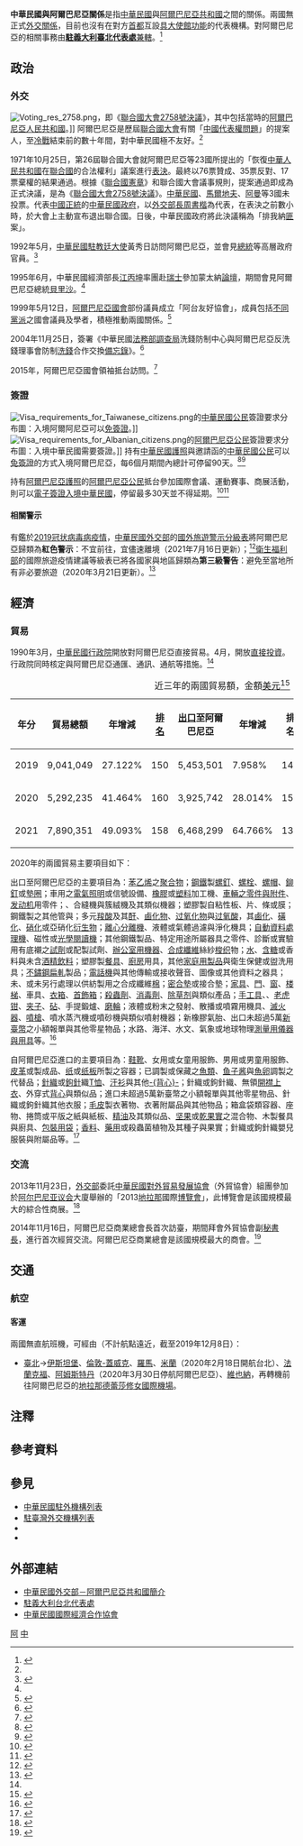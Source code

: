 {{noteTA
|G1=國家
|G2=Medicine
|1=zh-hans:台; zh-hant:臺;
|2=zh-hans:蒙得维的亚; zh-hant:蒙特維多;
|3=zh-hant:伊斯坦堡; zh-cn:伊斯坦布尔; zh-sg:伊斯坦堡;
|4=zh-hans:盖特威克; zh-hant:格域; zh-tw:蓋威克;
|5=zh-hans:德肋撒; zh-hant:德蘭; zh-tw:德蕾莎;
|6=zh-hans:塑料; zh-hant:塑料; zh-tw:塑膠;
|7=zh-hans:引擎; zh-hant:引擎; zh-cn:发动机;
|8=zh-hans:马甲; zh-hant:背心;
}}

{{not|中國－阿爾巴尼亞關係}}
{{Dablink|關於中華民國與「阿」字國家的外交關係，詳見'''[[中阿關係|中阿關係 (消歧義)]]'''。}}

{{Infobox Bilateral relations|中華民國與阿爾巴尼亞|ROC|ALB|filetype=png}}

'''中華民國與阿爾巴尼亞關係'''是指[[中華民國|中華民國]]與[[阿爾巴尼亞共和國|阿爾巴尼亞共和國]]之間的關係。兩國無正式[[外交#外交上的承認|外交關係]]，目前也沒有在對方[[首都|首都]]互設[[實質大使館|具大使館功能]]的代表機構。對阿爾巴尼亞的相關事務由'''[[駐義大利臺北代表處|駐義大利臺北代表處]]'''[[兼轄|兼轄]]。<ref>{{Cite web |url = https://www.boca.gov.tw/sp-foof-countrycp-03-155-efac2-03-1.html |title = 駐館位置及聯絡方式 |publisher = [[中華民國外交部|中華民國外交部]] [[外交部領事事務局|領事事務局]] |access-date = 2017-12-18 |archive-date = 2022-04-07 |archive-url = https://web.archive.org/web/20220407154107/https://www.boca.gov.tw/sp-foof-countrycp-03-155-efac2-03-1.html }}</ref>

==政治==
===外交===
[[File:Voting_res_2758.png|thumb]]，即《[[聯合國大會2758號決議|聯合國大會2758號決議]]》，其中包括當時的[[阿爾巴尼亞人民共和國|阿爾巴尼亞人民共和國]]。]]
{{see also|中華民國外交|{{link-en|阿爾巴尼亞外交|Foreign relations of Albania}}}}
阿爾巴尼亞是歷屆[[聯合國大會|聯合國大會]]有關「[[中國與聯合國#代表權問題|中國代表權問題]]」的提案人，至[[冷戰|冷戰]]結束前的數十年間，對中華民國極不友好。<ref name="外交年鑑"/>

1971年10月25日，第26屆聯合國大會就阿爾巴尼亞等23國{{noteTag|[[阿爾巴尼亞人民共和國|阿爾巴尼亞人民共和國]]、[[阿爾及利亞|阿爾及利亞]]、[[緬甸|緬甸]]、[[剛果人民共和國|剛果人民共和國]]、[[古巴|古巴]]、[[赤道幾內亞|赤道幾內亞]]、[[幾內亞|幾內亞]]、[[伊拉克|伊拉克]]、[[马里|馬利]]、[[茅利塔尼亞|茅利塔尼亞]]、[[尼泊爾王國|尼泊爾王國]]、[[巴基斯坦|巴基斯坦]]、[[羅馬尼亞社會主義共和國|羅馬尼亞社會主義共和國]]、[[塞拉利昂|塞拉利昂]]、[[索馬利亞|索馬利亞]]、[[錫蘭|錫蘭]]、[[蘇丹民主共和國|蘇丹民主共和國]]、[[敘利亞|敘利亞]]、[[坦尚尼亞|坦尚尼亞]]、[[葉門民主人民共和國|葉門民主人民共和國]]、[[阿拉伯葉門共和國|阿拉伯葉門共和國]]、[[南斯拉夫社會主義聯邦共和國|南斯拉夫社會主義聯邦共和國]]、[[尚比亞|尚比亞]]。<ref>{{Cite web |url = http://inews.ifeng.com/yidian/60062029/news.shtml?ch=ref_zbs_ydzx_news |date = 2018年9月13日 |title = 把中国抬进联合国的，到底是不是非洲兄弟？ |publisher = [[凤凰卫视#鳳凰網|鳳凰網]] |accessdate = 2019年12月21日 |archive-date = 2019年12月21日 |archive-url = https://web.archive.org/web/20191221144400/http://inews.ifeng.com/yidian/60062029/news.shtml%3Fch%3Dref_zbs_ydzx_news |dead-url = no }}</ref>}}所提出的「恢復[[中華人民共和國|中華人民共和國]]在[[聯合國|聯合國]]的合法權利」議案進行[[投票|表決]]。最終以76票贊成、35票反對、17票棄權的結果通過。根據《[[聯合國憲章|聯合國憲章]]》和聯合國大會議事規則，提案通過即成為正式決議，是為《[[聯合國大會2758號決議|聯合國大會2758號決議]]》。[[中華民國|中華民國]]、[[馬爾地夫|馬爾地夫]]、[[阿曼|阿曼]]等3國未投票。代表[[中國|中國]][[合法性|正統]]的[[中華民國政府|中華民國政府]]，以[[中華民國外交部#歷任首長|外交部長]][[周書楷|周書楷]]為代表，在表決之前數小時，於大會上主動宣布退出聯合國。日後，中華民國政府將此決議稱為「排我納[[共匪|匪]]案」。

1992年5月，[[中華民國駐教廷大使列表|中華民國駐教廷大使]]黃秀日訪問阿爾巴尼亞，並會見[[阿尔巴尼亚国家元首列表|總統]]等高層政府官員。<ref name="86年外交年鑑">{{Cite web |url = http://multilingual.mofa.gov.tw/web/web_UTF-8/almanac/almanac1997/3-1-4.html |title = 《中華民國86年外交年鑑》〈第三章 中外關係〉 |publisher = 中華民國外交部 |accessdate = 2018-08-10 |archive-date = 2020-02-10 |archive-url = https://web.archive.org/web/20200210020039/http://multilingual.mofa.gov.tw/web/web_UTF-8/almanac/almanac1997/3-1-4.html |dead-url = no }}</ref>

1995年6月，中華民國經濟部長[[江丙坤|江丙坤]]率團赴[[瑞士|瑞士]]參加蒙太納[[論壇|論壇]]，期間會見阿爾巴尼亞總統[[薩利·貝里沙|貝里沙]]。<ref name="86年外交年鑑"/>

1999年5月12日，[[阿爾巴尼亞國會|阿爾巴尼亞國會]]部份議員成立「阿台友好協會」，成員包括[[阿爾巴尼亞政黨列表|不同黨派]]之國會議員及學者，積極推動兩國關係。<ref name="外交年鑑">{{Cite web |url = http://multilingual.mofa.gov.tw/web/web_UTF-8/almanac/almanac2000/mofa_8.htm |title = 《中華民國89年外交年鑑》〈第三章 中外關係〉 |publisher = 中華民國外交部 |accessdate = 2017-02-12 |archive-date = 2019-06-30 |archive-url = https://web.archive.org/web/20190630013725/http://multilingual.mofa.gov.tw/web/web_UTF-8/almanac/almanac2000/mofa_8.htm |dead-url = no }}</ref>

2004年11月25日，簽署《中華民國[[法務部調查局|法務部調查局]]洗錢防制中心與阿爾巴尼亞反洗錢理事會防制[[洗錢|洗錢]]{{link-en|金融情報|Financial intelligence|情報}}合作交換[[備忘錄|備忘錄]]》。<ref>{{Cite web |url = https://no06.mofa.gov.tw/mofatreatys/Result.aspx?tysubject_c=&tysubject_e=&tysubject_o=&tycountry_c=%e9%98%bf%e7%88%be%e5%b7%b4%e5%b0%bc%e4%ba%9e&tycountry_e=%e9%98%bf%e7%88%be%e5%b7%b4%e5%b0%bc%e4%ba%9e&tyeffectivedate=&tyeffectivedateE=&tysigneddate=&tysigneddateE=&start=Y&tykeyword=&Order=Signing&tyclass= |title = 條約協定查詢系統 |publisher = 中華民國外交部 |access-date = 2021-03-16 |archive-date = 2022-04-07 |archive-url = https://web.archive.org/web/20220407154108/https://no06.mofa.gov.tw/mofatreatys/Result.aspx?tysubject_c=&tysubject_e=&tysubject_o=&tycountry_c=%e9%98%bf%e7%88%be%e5%b7%b4%e5%b0%bc%e4%ba%9e&tycountry_e=%e9%98%bf%e7%88%be%e5%b7%b4%e5%b0%bc%e4%ba%9e&tyeffectivedate=&tyeffectivedateE=&tysigneddate=&tysigneddateE=&start=Y&tykeyword=&Order=Signing&tyclass= }}</ref>

2015年，阿爾巴尼亞國會領袖{{link-sq|達沙米爾·謝希|Dashamir Shehi|謝希}}抵台訪問。<ref>{{Cite web |url = http://multilingual.mofa.gov.tw/web/web_UTF-8/almanac/almanac2015/%E4%B8%AD%E8%8F%AF%E6%B0%91%E5%9C%8B104%E5%B9%B4%E5%A4%96%E4%BA%A4%E5%B9%B4%E9%91%91.pdf |title = 《中華民國104年外交年鑑》〈第二章 對外關係 義大利篇〉 |publisher = 中華民國外交部 |accessdate = 2018-09-06 |archive-date = 2019-08-30 |archive-url = https://web.archive.org/web/20190830005429/http://multilingual.mofa.gov.tw/web/web_UTF-8/almanac/almanac2015/%E4%B8%AD%E8%8F%AF%E6%B0%91%E5%9C%8B104%E5%B9%B4%E5%A4%96%E4%BA%A4%E5%B9%B4%E9%91%91.pdf |dead-url = no }}</ref>

===簽證===
[[File:Visa_requirements_for_Taiwanese_citizens.png|thumb]]的[[中華民國國民|中華民國公民]]簽證要求分布圖：入境阿爾阿尼亞可以[[簽證#签证优惠待遇|免簽證]]。]]
[[File:Visa_requirements_for_Albanian_citizens.png|thumb]]的[[阿爾巴尼亞人口|阿爾巴尼亞公民]]簽證要求分布圖：入境中華民國需要簽證。]]
{{see also|中華民國簽證政策|中華民國公民簽證要求}}
{{see also|{{link-en|阿爾巴尼亞簽證政策|Visa policy of Albania}}|{{link-en|阿爾巴尼亞公民簽證要求|Visa requirements for Albanian citizens}}}}
持有[[中華民國護照|中華民國護照]]與邀請函的[[中華民國國民|中華民國公民]]可以[[簽證#签证优惠待遇|免簽證]]的方式入境阿爾巴尼亞，每6個月期間內總計可停留90天。<ref>{{Cite web |url = https://www.boca.gov.tw/sp-foof-countrycp-03-155-efac2-02-1.html |title = 簽證及入境須知 |publisher = 外交部領事事務局 |access-date = 2017-12-18 |archive-date = 2022-04-25 |archive-url = https://web.archive.org/web/20220425000005/https://www.boca.gov.tw/sp-foof-countrycp-03-155-efac2-02-1.html }}</ref><ref>{{Cite web |url = https://www.mofa.gov.tw/FreeVisa.aspx?n=545&AreaSN=1 |title = 免簽證資訊 |publisher = 中華民國外交部 |access-date = 2021-03-16 |archive-date = 2021-05-23 |archive-url = https://web.archive.org/web/20210523194417/https://www.mofa.gov.tw/FreeVisa.aspx?n=545&AreaSN=1 }}</ref>

持有[[阿爾巴尼亞護照|阿爾巴尼亞護照]]的[[阿爾巴尼亞人口|阿爾巴尼亞公民]]抵台參加國際會議、運動賽事、商展活動，則可以[[中華民國簽證政策#电子签证|電子簽證入境中華民國]]，停留最多30天並不得延期。<ref>{{Cite web |url = https://www.boca.gov.tw/cp-228-4488-8208a-1.html |title = 誰具備申請電子簽證的資格? |publisher = 外交部領事事務局 |access-date = 2018-12-15 |archive-date = 2018-12-09 |archive-url = https://web.archive.org/web/20181209124657/https://www.boca.gov.tw/cp-228-4488-8208a-1.html }}</ref><ref>{{Cite web|url = https://www.boca.gov.tw/cp-215-643-5e740-1.html|title = 我的電子簽證效期多久？|publisher = 外交部領事事務局|access-date = 2018-03-28|archive-date = 2018-03-27|archive-url = https://web.archive.org/web/20180327023606/https://www.boca.gov.tw/cp-215-643-5e740-1.html}}</ref>

====相關警示====
有鑑於[[2019冠状病毒病疫情|2019冠状病毒病疫情]]，[[中華民國外交部|中華民國外交部]]的[[國外旅遊警示分級表|國外旅遊警示分級表]]將阿爾巴尼亞歸類為'''紅色警示'''：不宜前往，宜儘速離境（2021年7月16日更新）；<ref>{{Cite web |url = https://www.boca.gov.tw/sp-trwa-list-1.html |title = 國外旅遊警示分級表 |publisher = 外交部領事事務局 |access-date = 2022-01-31 |archive-date = 2020-02-08 |archive-url = https://web.archive.org/web/20200208022958/https://www.boca.gov.tw/sp-trwa-list-1.html }}</ref>[[中華民國衛生福利部|衛生福利部]]的國際旅遊疫情建議等級表已將各國家與地區歸類為'''第三級警告'''：避免至當地所有非必要旅遊（2020年3月21日更新）。<ref>{{Cite web |url = https://www.cdc.gov.tw/CountryEpidLevel/GetPrescription/661?uacid=429 |title = 國際旅遊疫情建議等級 |publisher = [[中華民國衛生福利部|中華民國衛生福利部]] |access-date = 2020-11-10 |archive-date = 2020-11-10 |archive-url = https://web.archive.org/web/20201110235942/https://www.cdc.gov.tw/CountryEpidLevel/GetPrescription/661?uacid=429 }}</ref>

==經濟==
{{see also|臺灣經濟|阿爾巴尼亞經濟}}
===貿易===
1990年3月，[[中華民國行政院|中華民國行政院]]開放對阿爾巴尼亞直接貿易。4月，開放[[直接投資|直接投資]]。行政院同時核定與阿爾巴尼亞通匯、通訊、通航等措施。<ref name="外交年鑑"/>

{|class=wikitable
|+近三年的兩國貿易額，金額[[美元|美元]]<ref>{{Cite web |url = https://cuswebo.trade.gov.tw/ |title = 中華民國進出口貿易統計 |publisher = [[中華民國經濟部|中華民國經濟部]] [[經濟部國際貿易局|國際貿易局]] |access-date = 2021-05-15 |archive-date = 2016-03-09 |archive-url = https://web.archive.org/web/20160309193715/http://cus93.trade.gov.tw/FSCI/ }}</ref>
!年分!!貿易總額!!年增減!![[世界政區索引|排名]]!![[出口贸易|出口]]至阿爾巴尼亞!!年增減!!排名!!自阿爾巴尼亞[[进口贸易|進口]]!!年增減!!排名
|-
| 2019 || 9,041,049 || {{decrease}}27.122% || 150 || 5,453,501 || {{decrease}}7.958% || 144 || 3,587,548 || {{decrease}}44.642% || 130
|-
| 2020 || 5,292,235 || {{decrease}}41.464% || 160 || 3,925,742 || {{decrease}}28.014% || 152 || 1,366,493 || {{decrease}}61.910% || 152
|-
| 2021 || 7,890,351 || {{increase}}49.093% || 158 || 6,468,299 || {{increase}}64.766% || 139 || 1,422,052 || {{increase}}4.066% || 153
|}

2020年的兩國貿易主要項目如下：

出口至阿爾巴尼亞的主要項目為：[[苯乙烯|苯乙烯]]之[[聚合物|聚合物]]；[[钢|鋼鐵]]製[[螺絲|螺釘]]、[[螺栓|螺栓]]、[[螺母|螺帽]]、[[鉚釘|鉚釘]]或[[墊圈|墊圈]]；車用之[[汽车灯|電氣照明]]或信號設備、[[橡膠|橡膠]]或[[塑料|塑料]]加工機、[[汽車零組件列表|車輛之零件與附件]]、[[发动机|发动机]]用零件；{{link-en|針織機|Knitting machine}}、合縫機與簇絨機及其類似機器；塑膠製自粘性板、片、條或膜；鋼鐵製之其他管與{{link-en|中空結構型材|Hollow structural section|空心型}}；多元[[羧酸|羧酸]]及其[[酸酐|酐]]、[[鹵化物|鹵化物]]、[[过氧化物|过氧化物]]與[[过氧酸|过氧酸]]，其[[鹵化|鹵化]]、[[磺化|磺化]]、[[硝化|硝化]]或亞硝化[[衍生物|衍生物]]；[[離心機|離心分離機]]、液體或氣體過濾與淨化機具；[[自動資料收集|自動資料處理機]]、磁性或[[光學閱讀器|光學閱讀機]]；其他鋼鐵製品、特定用途所屬器具之零件、診斷或實驗用有底襯之[[化学试剂|試劑]]或配製試劑、[[:Category:办公设备|辦公室用機器]]、[[合成纖維|合成纖維]]絲紗[[梭织|梭织]]物；[[饮用水|水]]、[[含糖飲料|含糖]]或香料與未含[[酒|酒精飲料]]；塑膠製[[餐具|餐具]]、[[廚房|廚房]]用具，其他[[生活用品|家庭用製品]]與衛生保健或盥洗用具；[[不鏽鋼|不鏽鋼]][[轧制|扁軋]]製品；[[电话|電話機]]與其他傳輸或接收聲音、圖像或其他資料之器具；未{{link-en|梳理|Carding|初梳}}、{{link-en|精梳|Combing}}或未另行處理以供紡製用之合成纖維[[棉花|棉]]；[[墊片|密合墊]]或接合墊；[[家具|家具]]、[[門扉|門]]、[[窗|窗]]、[[楼梯|楼梯]]、車具、[[衣櫃|衣箱]]、[[奁|首飾箱]]；[[殺蟲劑|殺蟲劑]]、[[消毒|消毒劑]]、[[除草剂|除草剂]]與類似產品；[[手工具|手工具]]、{{link-en|噴燈|Blowtorch}}、[[老虎钳|老虎钳]]、[[夾|夹子]]、[[砧板|砧]]、手提鍛爐、[[砂輪|磨輪]]；液體或粉末之發射、散播或噴霧用機具、[[滅火器|滅火器]]、[[噴槍|噴槍]]、噴水蒸汽機或噴砂機與類似噴射機器；新橡膠氣胎、出口未超過5萬[[新臺幣|新臺幣]]之小額報單與其他零星物品；水路、海洋、水文、氣象或地球物理[[测量仪器|測量用儀器與用具]]等。<ref>{{Cite web |url = https://www.taitraesource.com/default.asp |title = 近二年我國對當地出口主要產品 |publisher = [[中華民國對外貿易發展協會|中華民國對外貿易發展協會]] |access-date = 2021-11-28 |archive-date = 2015-09-17 |archive-url = https://web.archive.org/web/20150917081855/http://www.taitraesource.com/default.asp }}</ref>

自阿爾巴尼亞進口的主要項目為：[[鞋|鞋]][[靴|靴]]、女用或女童用服飾、男用或男童用服飾、[[皮革|皮革]]或{{link-en|黏合皮革|Bonded leather|組合皮}}製成品、[[纸|纸]]或[[纸板|纸板]]所製之容器；已調製或保藏之[[食用鱼|魚類]]、[[鱼子酱|鱼子酱]]與[[魚卵|魚卵]]調製之代替品；[[編織|針織]]或[[鉤針|鉤針]]織[[T恤|T恤]]、[[汗衫|汗衫]]與其他[[背心|-{背心}-]]；針織或鉤針織{{link-en|套頭衫|Jersey (clothing)}}、無領[[開襟衫|開襟上衣]]、外穿式[[馬甲_(西式外套)|背心]]與類似品；進口未超過5萬新臺幣之小額報單與其他零星物品、針織或鉤針織其他衣服；[[毛皮|毛皮]]製衣著物、衣著附屬品與其他物品；箱盒袋類容器、座物、捲筒或平版之紙與紙板、[[精油|精油]]及其類似品、[[坚果|坚果]]或[[果乾|乾果實]]之混合物、木製餐具與廚具、[[包裝|包裝用袋]]；[[香料|香料]]、[[药用植物|藥用]]或殺蟲菌植物及其種子與果實；針織或鉤針織嬰兒服裝與附屬品等。<ref>{{Cite web |url = https://www.taitraesource.com/default.asp |title = 近二年我國自當地進口主要產品 |publisher = 中華民國對外貿易發展協會 |access-date = 2021-11-28 |archive-date = 2015-09-17 |archive-url = https://web.archive.org/web/20150917081855/http://www.taitraesource.com/default.asp }}</ref>

===交流===
2013年11月23日，[[中華民國外交部|外交部]]委託[[中華民國對外貿易發展協會|中華民國對外貿易發展協會]]（外貿協會）組團參加於[[阿尔巴尼亚议会|阿尔巴尼亚议会]]大廈舉辦的「2013[[地拉那|地拉那]]國際[[展覽會|博覽會]]」，此博覽會是該國規模最大的綜合性商展。<ref>{{Cite web |url = http://www.trademag.org.tw/News.asp?id=624200&url=/NewsSearch.asp |author = 中華民國對外貿易發展協會 |date = 2013年11月27日 |title = 前進巴爾幹貿協首度組團參加「地拉那國際博覽會」 |publisher = 經貿透視網 |accessdate = 2020年9月28日 |archive-date = 2015年10月31日 |archive-url = https://archive.is/20151031004754/http://www.trademag.org.tw/News.asp?id=624200&url=/NewsSearch.asp |dead-url = no }}</ref>

2014年11月16日，阿爾巴尼亞商業總會長首次訪臺，期間拜會外貿協會副[[秘書長|秘書長]]，進行首次經貿交流。阿爾巴尼亞商業總會是該國規模最大的商會。<ref>{{Cite web |url = http://www.trademag.org.tw/News.asp?id=651964&url=/NewsSearch.asp |author = 諶怡如 |date = 2014年12月1日 |title = 阿爾巴尼亞商業總會首次來臺 加強與台灣企業經貿交流 |publisher = 經貿透視網 |accessdate = 2020年9月28日 |archive-date = 2015年10月31日 |archive-url = https://archive.is/20151031004814/http://www.trademag.org.tw/News.asp?id=651964&url=/NewsSearch.asp |dead-url = no }}</ref>

==交通==
{{see also|臺灣交通|阿爾巴尼亞交通}}
===航空===
<!-- 參考自中文、英文維基相關條目 -->
====客運====
兩國無直航班機，可經由（不計航點遠近，截至2019年12月8日{{noteTag|有鑑於[[2019冠状病毒病疫情|2019冠状病毒病疫情]]影響，暫停更新。}}）：

*[[臺灣桃園國際機場|臺北]]→[[伊斯坦堡機場|伊斯坦堡]]、[[蓋威克機場|倫敦-蓋威克]]、[[羅馬-菲烏米奇諾機場|羅馬]]、[[米蘭-馬爾彭薩機場|米蘭]]（2020年2月18日開航台北）、[[法蘭克福國際機場|法蘭克福]]、[[阿姆斯特丹史基浦機場|阿姆斯特丹]]（2020年3月30日停航阿爾巴尼亞）、[[維也納國際機場|維也納]]，再轉機前往阿爾巴尼亞的[[地拉那特蕾莎修女國際機場|地拉那德蕾莎修女國際機場]]。

==注釋==
{{noteFoot}}

==參考資料==
{{reflist|2}}

==參見==
{{Portal box|國際關係|中華民國|阿爾巴尼亞|歐洲|image2=Flag of the Republic of China.svg|image3=Flag of Albania.svg}}
*[[中華民國駐外機構列表|中華民國駐外機構列表]]
*[[駐臺灣外交機構列表|駐臺灣外交機構列表]]
*{{link-en|阿爾巴尼亞駐外機構列表|List of diplomatic missions of Albania}}
*{{link-en|駐阿爾巴尼亞外交機構列表|List of diplomatic missions in Albania}}

==外部連結==
*[https://www.mofa.gov.tw/CountryInfo.aspx?CASN=1&n=164&sms=33&s=22 中華民國外交部－阿爾巴尼亞共和國簡介]
*[http://www.taiwanembassy.org/IT/mp.asp?mp=186 駐義大利台北代表處]
*[http://www.cieca.org.tw/style/frame/m9/faq.asp?lang=1&customer_id=2998&content_set=color_1&name_id=151617&Directory_ID=3223 中華民國國際經濟合作協會]

{{中華民國外交}}
{{阿爾巴尼亞外交}}

[[Category:中華民國雙邊關係|阿]]
[[Category:阿爾巴尼亞雙邊關係|中]]